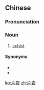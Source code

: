 ==Chinese==
{{zh-forms}}

===Pronunciation===
{{zh-pron
|m=piànyán
|cat=n
}}

===Noun===
{{zh-noun}}

# {{lb|zh|geology}} [[schist]]

====Synonyms====
* {{zh-l|泥板岩}}
* {{zh-l|頁岩}}

[[ko:片岩]]
[[zh:片岩]]